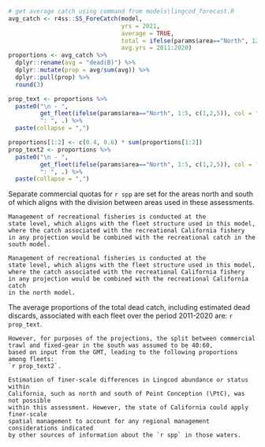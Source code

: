 ```r
# get average catch using command from models\lingcod_forecast.R
avg_catch <- r4ss::SS_ForeCatch(model,
                                yrs = 2021,
                                average = TRUE,
                                total = ifelse(params$area=="North", 1200, 700),
                                avg.yrs = 2011:2020)
proportions <- avg_catch %>%
  dplyr::rename(avg = "dead(B)") %>%
  dplyr::mutate(prop = avg/sum(avg)) %>%
  dplyr::pull(prop) %>%
  round(3)

prop_text <- proportions %>% 
  paste0("\n - ", 
         get_fleet(ifelse(params$area=="North", 1:5, c(1,2,5)), col = "label_long"), 
		 ": ", .) %>%
  paste(collapse = ",")

proportions[1:2] <- c(0.4, 0.6) * sum(proportions[1:2])
prop_text2 <- proportions %>% 
  paste0("\n - ", 
         get_fleet(ifelse(params$area=="North", 1:5, c(1,2,5)), col = "label_long"), 
		 ": ", .) %>%
  paste(collapse = ",")

```
Separate commercial quotas for `r spp` are set for the areas north and south 
of \CapeM which aligns with the division between areas used in these 
assessments.
```asis
Management of recreational fisheries is conducted at the 
state level, which aligns with the fleet structure used in this model,
where the catch associated with the recreational California fishery
in any projection would be combined with the recreational catch in the 
south model.
```
```asis
Management of recreational fisheries is conducted at the 
state level, which aligns with the fleet structure used in this model,
where the catch associated with the recreational California fishery
in any projection would be combined with the recreational California catch 
in the north model.
```
The average proportions of the total dead catch, including estimated dead 
discards, associated with each fleet over the period 2011-2020 are:
`r prop_text`.

```asis
However, for purposes of the projections, the split between commercial 
trawl and fixed-gear in the south was assumed to be 40:60, 
based on input from the GMT, leading to the following proportions among fleets:
`r prop_text2`.

Estimation of finer-scale differences in Lingcod abundance or status within 
California, such as north and south of Point Conception (\PtC), was not possible
within this assessment. However, the state of California could apply finer-scale
spatial management to account for any regional management considerations indicated
by other sources of information about the `r spp` in those waters.
```

